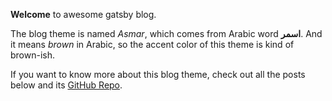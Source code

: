 **Welcome** to awesome gatsby blog.

The blog theme is named *Asmar*, which comes from Arabic word **اسمر**. And it means *brown* in Arabic, so the accent color of this theme is kind of brown-ish.

If you want to know more about this blog theme, check out all the posts below and its [GitHub Repo][0].

[0]: https://github.com/TunkShif/gatsby-theme-blog-asmar

